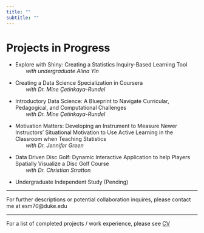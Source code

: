 ```yaml
---
title: ""
subtitle: ""
---
```


# Projects in Progress

-   Explore with Shiny: Creating a Statistics Inquiry-Based Learning Tool\
&nbsp;&nbsp;&nbsp;&nbsp;&nbsp;&nbsp; *with undergraduate Alina Yin*

-   Creating a Data Science Specialization in Coursera \
&nbsp;&nbsp;&nbsp;&nbsp;&nbsp;&nbsp; *with Dr. Mine Çetinkaya-Rundel*

-   Introductory Data Science: A Blueprint to Navigate Curricular, Pedagogical, and Computational Challenges \
&nbsp;&nbsp;&nbsp;&nbsp;&nbsp;&nbsp; *with Dr. Mine Çetinkaya-Rundel*

-   Motivation Matters: Developing an Instrument to Measure Newer Instructors' Situational Motivation to Use Active Learning in the Classroom when Teaching Statistics \
&nbsp;&nbsp;&nbsp;&nbsp;&nbsp;&nbsp; *with Dr. Jennifer Green*

-   Data Driven Disc Golf: Dynamic Interactive Application to help Players Spatially Visualize a Disc Golf Course \
&nbsp;&nbsp;&nbsp;&nbsp;&nbsp;&nbsp; *with Dr. Christian Stratton*

-   Undergraduate Independent Study (Pending)

<hr/>

For further descriptions or potential collaboration inquires, please contact me at esm70@duke.edu

<hr/>

For a list of completed projects / work experience, please see [CV]()

